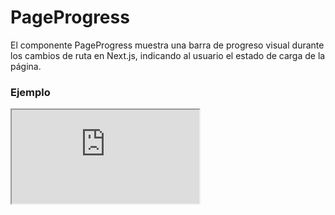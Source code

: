 
# PageProgress

El componente PageProgress muestra una barra de progreso visual durante los cambios de ruta en Next.js, indicando al usuario el estado de carga de la página.

### Ejemplo

<Iframe src="https://fenextjs-component-storybook.vercel.app/iframe.html?args=&id=pageprogress-pageprogress--index&viewMode=story" />

### Importacion

Para importar el componente PageProgress, se puede hacer desde fenextjs

```tsx copy
import { PageProgress } from "fenextjs";
```

### Parametros

| Parametro | Tipo | Requerido | Default | Descripcion |
| --------- | ---- | --------- | ------- | ----------- |
| className | string | no | '' | Clase CSS para personalizar el contenedor de la barra de progreso. |

### Storybook

Para ver el storybook del componente lo puede hacer con este [link](https://fenextjs-component-storybook.vercel.app/?path=/story/pageprogress-pageprogress--index)

### Usos

- Barra de progreso básica

```tsx copy
<PageProgress />
```

- Barra de progreso personalizada

```tsx copy
<PageProgress className="mi-clase-personalizada" />
```

